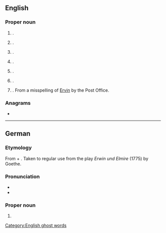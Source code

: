 ==English==
{{wp}}

===Proper noun===
{{en-proper noun}}

# {{given name|en|male|from=Germanic languages|usage=rare|var=Irwin}}.
# {{surname|en|nodot=1}}.
# {{place|en|unincorporated community|co/Posey County|s/Indiana|c/USA}}.
# {{place|en|town|co/Steuben County|s/New York|c/USA}}.
# {{place|en|town|co/Harnett County|s/North Carolina|c/USA}}.
# {{place|en|small town|co/Kingsbury County|s/South Dakota|c/USA}}.
# {{place|en|town/county seat|co/Unicoi County|s/Tennessee|c/USA}}. From a misspelling of [[Ervin]] by the Post Office.

===Anagrams===
* {{anagrams|en|a=einrw|Winer|rewin|winer|wrine}}

[[Category:English ghost words]]

----

==German==

===Etymology===
From {{der|de|goh|heri||army}} + {{m|goh|wini||friend}}. Taken to regular use from the play ''Erwin und Elmire'' (1775) by Goethe.

===Pronunciation===
* {{IPA|de|/ˈɛʀvɪn/|[ˈɛɐ̯vɪn]}}
* {{audio|de|De-Erwin.ogg|Audio}}

===Proper noun===
{{head|de|proper noun}}

# {{given name|de|male|popular=during the first half of the 20th century}}